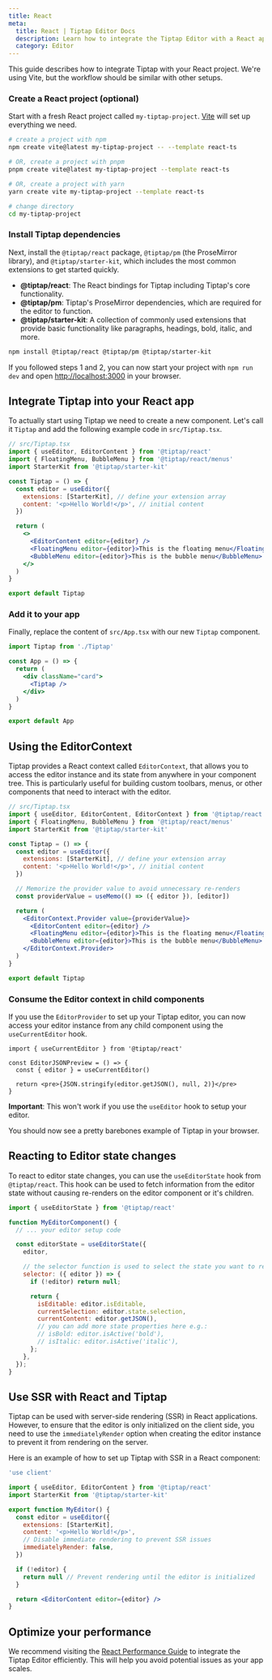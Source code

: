 ```yaml
---
title: React
meta:
  title: React | Tiptap Editor Docs
  description: Learn how to integrate the Tiptap Editor with a React app and develop your custom editor experience.
  category: Editor
---
```



This guide describes how to integrate Tiptap with your React project. We're using Vite, but the workflow should be similar with other setups.

<CodeDemo path="/Examples/Default" />

### Create a React project (optional)

Start with a fresh React project called `my-tiptap-project`. [Vite](https://vitejs.dev/guide/) will set up everything we need.

```bash
# create a project with npm
npm create vite@latest my-tiptap-project -- --template react-ts

# OR, create a project with pnpm
pnpm create vite@latest my-tiptap-project --template react-ts

# OR, create a project with yarn
yarn create vite my-tiptap-project --template react-ts

# change directory
cd my-tiptap-project
```

### Install Tiptap dependencies

Next, install the `@tiptap/react` package, `@tiptap/pm` (the ProseMirror library), and `@tiptap/starter-kit`, which includes the most common extensions to get started quickly.

- **@tiptap/react**: The React bindings for Tiptap including Tiptap's core functionality.
- **@tiptap/pm**: Tiptap's ProseMirror dependencies, which are required for the editor to function.
- **@tiptap/starter-kit**: A collection of commonly used extensions that provide basic functionality like paragraphs, headings, bold, italic, and more.

```bash
npm install @tiptap/react @tiptap/pm @tiptap/starter-kit
```

If you followed steps 1 and 2, you can now start your project with `npm run dev` and open [http://localhost:3000](http://localhost:3000) in your browser.

## Integrate Tiptap into your React app

To actually start using Tiptap we need to create a new component. Let's call it `Tiptap` and add the following example code in `src/Tiptap.tsx`.

```jsx
// src/Tiptap.tsx
import { useEditor, EditorContent } from '@tiptap/react'
import { FloatingMenu, BubbleMenu } from '@tiptap/react/menus'
import StarterKit from '@tiptap/starter-kit'

const Tiptap = () => {
  const editor = useEditor({
    extensions: [StarterKit], // define your extension array
    content: '<p>Hello World!</p>', // initial content
  })

  return (
    <>
      <EditorContent editor={editor} />
      <FloatingMenu editor={editor}>This is the floating menu</FloatingMenu>
      <BubbleMenu editor={editor}>This is the bubble menu</BubbleMenu>
    </>
  )
}

export default Tiptap
```

### Add it to your app

Finally, replace the content of `src/App.tsx` with our new `Tiptap` component.

```jsx
import Tiptap from './Tiptap'

const App = () => {
  return (
    <div className="card">
      <Tiptap />
    </div>
  )
}

export default App
```

## Using the EditorContext

Tiptap provides a React context called `EditorContext`, that allows you to access the editor instance and its state from anywhere in your component tree. This is particularly useful for building custom toolbars, menus, or other components that need to interact with the editor.

```jsx
// src/Tiptap.tsx
import { useEditor, EditorContent, EditorContext } from '@tiptap/react'
import { FloatingMenu, BubbleMenu } from '@tiptap/react/menus'
import StarterKit from '@tiptap/starter-kit'

const Tiptap = () => {
  const editor = useEditor({
    extensions: [StarterKit], // define your extension array
    content: '<p>Hello World!</p>', // initial content
  })

  // Memorize the provider value to avoid unnecessary re-renders
  const providerValue = useMemo(() => ({ editor }), [editor])

  return (
    <EditorContext.Provider value={providerValue}>
      <EditorContent editor={editor} />
      <FloatingMenu editor={editor}>This is the floating menu</FloatingMenu>
      <BubbleMenu editor={editor}>This is the bubble menu</BubbleMenu>
    </EditorContext.Provider>
  )
}

export default Tiptap
```

### Consume the Editor context in child components

If you use the `EditorProvider` to set up your Tiptap editor, you can now access your editor instance from any child component using the `useCurrentEditor` hook.

```tsx
import { useCurrentEditor } from '@tiptap/react'

const EditorJSONPreview = () => {
  const { editor } = useCurrentEditor()

  return <pre>{JSON.stringify(editor.getJSON(), null, 2)}</pre>
}
```

**Important**: This won't work if you use the `useEditor` hook to setup your editor.

You should now see a pretty barebones example of Tiptap in your browser.

## Reacting to Editor state changes

To react to editor state changes, you can use the `useEditorState` hook from `@tiptap/react`. This hook can be used to fetch information from the editor state without causing re-renders on the editor component or it's children.

```jsx
import { useEditorState } from '@tiptap/react'

function MyEditorComponent() {
  // ... your editor setup code

  const editorState = useEditorState({
    editor,

    // the selector function is used to select the state you want to react to
    selector: ({ editor }) => {
      if (!editor) return null;

      return {
        isEditable: editor.isEditable,
        currentSelection: editor.state.selection,
        currentContent: editor.getJSON(),
        // you can add more state properties here e.g.:
        // isBold: editor.isActive('bold'),
        // isItalic: editor.isActive('italic'),
      };
    },
  });
}
```

## Use SSR with React and Tiptap

Tiptap can be used with server-side rendering (SSR) in React applications. However, to ensure that the editor is only initialized on the client side, you need to use the `immediatelyRender` option
when creating the editor instance to prevent it from rendering on the server.

Here is an example of how to set up Tiptap with SSR in a React component:

```jsx
'use client'

import { useEditor, EditorContent } from '@tiptap/react'
import StarterKit from '@tiptap/starter-kit'

export function MyEditor() {
  const editor = useEditor({
    extensions: [StarterKit],
    content: '<p>Hello World!</p>',
    // Disable immediate rendering to prevent SSR issues
    immediatelyRender: false,
  })

  if (!editor) {
    return null // Prevent rendering until the editor is initialized
  }

  return <EditorContent editor={editor} />
}
```

## Optimize your performance

We recommend visiting the [React Performance Guide](/guides/performance) to integrate the Tiptap Editor efficiently. This will help you avoid potential issues as your app scales.
